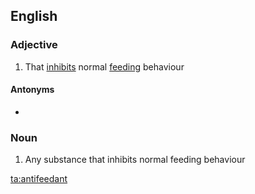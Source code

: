 ==English==

===Adjective===
{{en-adj}}

# {{lb|en|ecology}} That [[inhibit]]s normal [[feeding]] behaviour

====Antonyms====
* {{l|en|phagostimulatory}}

===Noun===
{{en-noun}}

# {{lb|en|biochemistry}} Any substance that inhibits normal feeding behaviour

[[ta:antifeedant]]